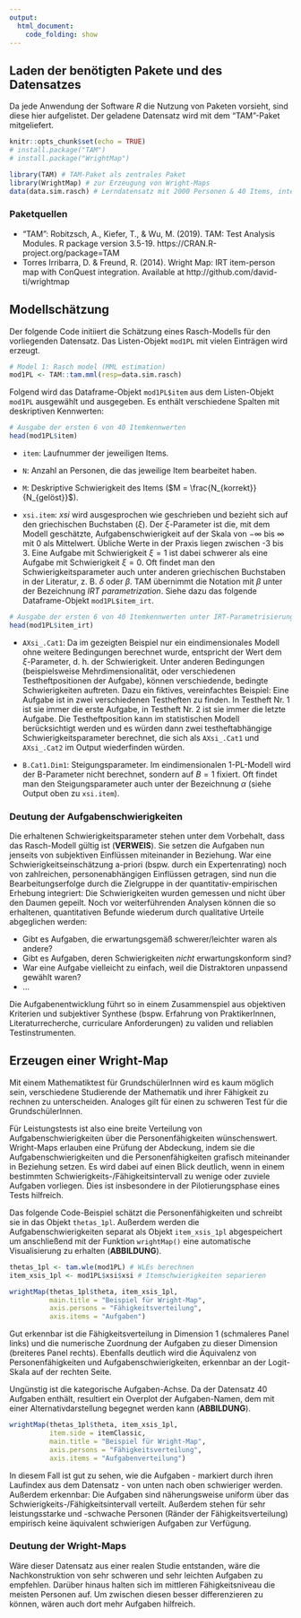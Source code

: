 ```yaml
---
output: 
  html_document:
    code_folding: show
---
```


## Laden der benötigten Pakete und des Datensatzes
Da jede Anwendung der Software _R_ die Nutzung von Paketen vorsieht, sind diese hier aufgelistet. Der geladene Datensatz wird mit dem "TAM"-Paket mitgeliefert.
```r
knitr::opts_chunk$set(echo = TRUE)
# install.package("TAM")
# install.package("WrightMap")
```

```r
library(TAM) # TAM-Paket als zentrales Paket
library(WrightMap) # zur Erzeugung von Wright-Maps
data(data.sim.rasch) # Lerndatensatz mit 2000 Personen & 40 Items, integriert in das TAM-Paket
```

### Paketquellen
- "TAM": Robitzsch, A., Kiefer, T., & Wu, M. (2019). TAM: Test Analysis Modules. R package version 3.5-19. https://CRAN.R-project.org/package=TAM
- Torres Irribarra, D. & Freund, R. (2014). Wright Map: IRT item-person map with ConQuest integration. Available at http://github.com/david-ti/wrightmap

## Modellschätzung
Der folgende Code initiiert die Schätzung eines Rasch-Modells für den vorliegenden Datensatz. Das Listen-Objekt `mod1PL` mit vielen Einträgen wird erzeugt.

```r
# Model 1: Rasch model (MML estimation)
mod1PL <- TAM::tam.mml(resp=data.sim.rasch)
```

Folgend wird das Dataframe-Objekt `mod1PL$item` aus dem Listen-Objekt `mod1PL` ausgewählt und ausgegeben. Es enthält verschiedene Spalten mit deskriptiven Kennwerten:

```r
# Ausgabe der ersten 6 von 40 Itemkennwerten
head(mod1PL$item)
```
- `item`: Laufnummer der jeweiligen Items.

- `N`: Anzahl an Personen, die das jeweilige Item bearbeitet haben.

- `M`: Deskriptive Schwierigkeit des Items ($M = \frac{N_{korrekt}}{N_{gelöst}}$).

- `xsi.item`: *xsi* wird ausgesprochen wie geschrieben und bezieht sich auf den griechischen Buchstaben ($\xi$). Der $\xi$-Parameter ist die, mit dem Modell geschätzte, Aufgabenschwierigkeit auf der Skala von $-\infty$ bis $\infty$ mit 0 als Mittelwert. Übliche Werte in der Praxis liegen zwischen -3 bis 3. Eine Aufgabe mit Schwierigkeit $\xi=1$ ist dabei schwerer als eine Aufgabe mit Schwierigkeit $\xi=0$. Oft findet man den Schwierigkeitsparameter auch unter anderen griechischen Buchstaben in der Literatur, z. B. $\delta$ oder $\beta$. TAM übernimmt die Notation mit $\beta$ unter der Bezeichnung *IRT parametrization*. Siehe dazu das folgende Dataframe-Objekt `mod1PL$item_irt`.

```r
# Ausgabe der ersten 6 von 40 Itemkennwerten unter IRT-Parametrisierung
head(mod1PL$item_irt)
```

- `AXsi_.Cat1`: Da im gezeigten Beispiel nur ein eindimensionales Modell ohne weitere Bedingungen berechnet wurde, entspricht der Wert dem $\xi$-Parameter, d. h. der Schwierigkeit. Unter anderen Bedingungen (beispielsweise Mehrdimensionalität, oder verschiedenen Testheftpositionen der Aufgabe), können verschiedende, bedingte Schwierigkeiten auftreten. Dazu ein fiktives, vereinfachtes Beispiel: Eine Aufgabe ist in zwei verschiedenen Testheften zu finden. In Testheft Nr. 1 ist sie immer die erste Aufgabe, in Testheft Nr. 2 ist sie immer die letzte Aufgabe. Die Testheftposition kann im statistischen Modell berücksichtigt werden und es würden dann zwei testheftabhängige Schwierigkeitsparameter berechnet, die sich als `AXsi_.Cat1` und `AXsi_.Cat2` im Output wiederfinden würden.

- `B.Cat1.Dim1`: Steigungsparameter. Im eindimensionalen 1-PL-Modell wird der B-Parameter nicht berechnet, sondern auf $B=1$ fixiert. Oft findet man den Steigungsparameter auch unter der Bezeichnung $\alpha$ (siehe Output oben zu `xsi.item`).

### Deutung der Aufgabenschwierigkeiten
Die erhaltenen Schwierigkeitsparameter stehen unter dem Vorbehalt, dass das Rasch-Modell gültig ist (**VERWEIS**). Sie setzen die Aufgaben nun jenseits von subjektiven Einflüssen miteinander in Beziehung. War eine Schwierigkeitseinschätzung a-priori (bspw. durch ein Expertenrating) noch von zahlreichen, personenabhängigen Einflüssen getragen, sind nun die Bearbeitungserfolge durch die Zielgruppe in der quantitativ-empirischen Erhebung integriert: Die Schwierigkeiten wurden gemessen und nicht über den Daumen gepeilt. Noch vor weiterführenden Analysen können die so erhaltenen, quantitativen Befunde wiederum durch qualitative Urteile abgeglichen werden: 

- Gibt es Aufgaben, die erwartungsgemäß schwerer/leichter waren als andere?
- Gibt es Aufgaben, deren Schwierigkeiten *nicht* erwartungskonform sind?
- War eine Aufgabe vielleicht zu einfach, weil die Distraktoren unpassend gewählt waren?
- ...

Die Aufgabenentwicklung führt so in einem Zusammenspiel aus objektiven Kriterien und subjektiver Synthese (bspw. Erfahrung von PraktikerInnen, Literaturrecherche, curriculare Anforderungen) zu validen und reliablen Testinstrumenten.

## Erzeugen einer Wright-Map
Mit einem Mathematiktest für GrundschülerInnen wird es kaum möglich sein, verschiedene Studierende der Mathematik und ihrer Fähigkeit zu rechnen zu unterscheiden. Analoges gilt für einen zu schweren Test für die GrundschülerInnen.

Für Leistungstests ist also eine breite Verteilung von Aufgabenschwierigkeiten über die Personenfähigkeiten wünschenswert. Wright-Maps erlauben eine Prüfung der Abdeckung, indem sie die Aufgabenschwierigkeiten und die Personenfähigkeiten grafisch miteinander in Beziehung setzen. Es wird dabei auf einen Blick deutlich, wenn in einem bestimmten Schwierigkeits-/Fähigkeitsintervall zu wenige oder zuviele Aufgaben vorliegen. Dies ist insbesondere in der Pilotierungsphase eines Tests hilfreich.

Das folgende Code-Beispiel schätzt die Personenfähigkeiten und schreibt sie in das Objekt `thetas_1pl`. Außerdem werden die Aufgabenschwierigkeiten separat als Objekt `item_xsis_1pl` abgespeichert um anschließend mit der Funktion `wrightMap()` eine automatische Visualisierung zu erhalten (**ABBILDUNG**).

```r
thetas_1pl <- tam.wle(mod1PL) # WLEs berechnen
item_xsis_1pl <- mod1PL$xsi$xsi # Itemschwierigkeiten separieren

wrightMap(thetas_1pl$theta, item_xsis_1pl,
          main.title = "Beispiel für Wright-Map",
          axis.persons = "Fähigkeitsverteilung",
          axis.items = "Aufgaben")
```

Gut erkennbar ist die Fähigkeitsverteilung in Dimension 1 (schmaleres Panel links) und die numerische Zuordnung der Aufgaben zu dieser Dimension (breiteres Panel rechts). Ebenfalls deutlich wird die Äquivalenz von Personenfähigkeiten und Aufgabenschwierigkeiten, erkennbar an der Logit-Skala auf der rechten Seite.

Ungünstig ist die kategorische Aufgaben-Achse. Da der Datensatz 40 Aufgaben enthält, resultiert ein Overplot der Aufgaben-Namen, dem mit einer Alternativdarstellung begegnet werden kann (**ABBILDUNG**).

```r
wrightMap(thetas_1pl$theta, item_xsis_1pl, 
          item.side = itemClassic,
          main.title = "Beispiel für Wright-Map",
          axis.persons = "Fähigkeitsverteilung",
          axis.items = "Aufgabenverteilung")
```

In diesem Fall ist gut zu sehen, wie die Aufgaben - markiert durch ihren Laufindex aus dem Datensatz - von unten nach oben schwieriger werden. Außerdem erkennbar: Die Aufgaben sind näherungsweise uniform über das Schwierigkeits-/Fähigkeitsintervall verteilt. Außerdem stehen für sehr leistungsstarke und -schwache Personen (Ränder der Fähigkeitsverteilung) empirisch keine äquivalent schwierigen Aufgaben zur Verfügung. 

### Deutung der Wright-Maps
Wäre dieser Datensatz aus einer realen Studie entstanden, wäre die Nachkonstruktion von sehr schweren und sehr leichten Aufgaben zu empfehlen. Darüber hinaus halten sich im mittleren Fähigkeitsniveau die meisten Personen auf. Um zwischen diesen besser differenzieren zu können, wären auch dort mehr Aufgaben hilfreich.